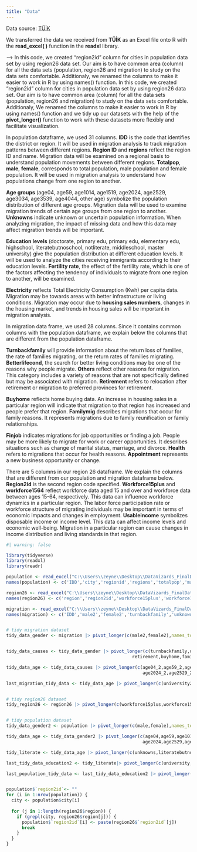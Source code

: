 ```yaml
---
title: "Data"
---
```


Data source: [TÜİK](https://biruni.tuik.gov.tr/medas/?kn=95&locale=tr)

We transferred the data we received from **TÜİK** as an Excel file onto R with the **read_excel( )** function in the **readxl** library.

--\> In this code, we created "region2id" column for cities in population data set by using region26 data set. Our aim is to have common area (column) for all the data sets (population, region26 and migration) to study on the data sets comfortable. Additionaly, we renamed the columns to make it easier to work in R by using names() function. In this code, we created "region2id" column for cities in population data set by using region26 data set. Our aim is to have common area (column) for all the data sets (population, region26 and migration) to study on the data sets comfortable. Additionaly, We renamed the columns to make it easier to work in R by using names() function and we tidy up our datasets with the help of the **pivot_longer()** function to work with these datasets more flexibly and facilitate visualization.

In population dataframe, we used 31 columns. **IDD** is the code that identifies the district or region. It will be used in migration analysis to track migration patterns between different regions. **Region ID** and **regions** reflect the region ID and name. Migration data will be examined on a regional basis to understand population movements between different regions. **Totalpop**, **male**, **female**, corresponds to total population, male population and female population. It will be used in migration analysis to understand how populations change from one region to another.

**Age groups** (age04, age59, age1014, age1519, age2024, age2529, age3034, age3539, age4044, other age) symbolize the population distribution of different age groups. Migration data will be used to examine migration trends of certain age groups from one region to another. **Unknowns** indicate unknown or uncertain population information. When analyzing migration, the impact of missing data and how this data may affect migration trends will be important.

**Education levels** (doctorate, primary edu, primary edu, elementary edu, highschool, literatebutnoschool, notliterate, middleschool, master university) give the population distribution at different education levels. It will be used to analyze the cities receiving immigrants according to their education levels. **Fertility rate**, the effect of the fertility rate, which is one of the factors affecting the tendency of individuals to migrate from one region to another, will be examined.

**Electricity** reflects Total Electricity Consumption (Kwh) per capita data. Migration may be towards areas with better infrastructure or living conditions. Migration may occur due to **housing sales numbers**, changes in the housing market, and trends in housing sales will be important in migration analysis.

In migration data frame, we used 28 columns. Since it contains common columns with the population dataframe, we explain below the columns that are different from the population dataframe.

**Turnbackfamily** will provide information about the return loss of families, the rate of families migrating, or the return rates of families migrating. **Betterlifecond**, the search for better living conditions may be one of the reasons why people migrate. **Others** reflect other reasons for migration. This category includes a variety of reasons that are not specifically defined but may be associated with migration. **Retirement** refers to relocation after retirement or migration to preferred provinces for retirement.

**Buyhome** reflects home buying data. An increase in housing sales in a particular region will indicate that migration to that region has increased and people prefer that region. **Familymig** describes migrations that occur for family reasons. It represents migrations due to family reunification or family relationships.

**Finjob** indicates migrations for job opportunities or finding a job. People may be more likely to migrate for work or career opportunities. It describes situations such as change of marital status, marriage, and divorce. **Health** refers to migrations that occur for health reasons. **Appointment** represents a new business opportunity or change.

There are 5 columns in our region 26 dataframe. We explain the columns that are different from our population and migration dataframe below. **Region2id** is the second region code specified. **Workforce15plus** and **workforce1564** reflect workforce data aged 15 and over and workforce data between ages 15-64, respectively. This data can influence workforce dynamics in a particular region. The labor force participation rate or workforce structure of migrating individuals may be important in terms of economic impacts and changes in employment. **Usableincome** symbolizes disposable income or income level. This data can affect income levels and economic well-being. Migration in a particular region can cause changes in income distribution and living standards in that region.

```r
#| warning: false

library(tidyverse)
library(readxl)
library(readr)

population <- read_excel("C:\\Users\\zeyne\\Desktop\\DataVizards_FinalDataFrame.xlsx")
names(population) <- c('IDD','city','regionid','regions','totalpop','male','female','age04','age59','age1014','age1519','age2024','age2529','age3034','age3539','age4044','otherage','unknowns','doctorate','primaryedu','elementaryedu','highschool','literatebutnoschool','notliterate','middleschool','master','university','fertilityrate','electricity','numberofattempts','housingsalesnumbers')

region26 <- read_excel("C:\\Users\\zeyne\\Desktop\\DataVizards_FinalDataFrame.xlsx", sheet = "26 Bölge")
names(region26) <- c('region','region2id','workforce15plus','workforce1564','usableincome')

migration <- read_excel("C:\\Users\\zeyne\\Desktop\\DataVizards_FinalDataFrame.xlsx", sheet = "Göç Bilgileri")
names(migration) <- c('IDD','male2','female2','turnbackfamily','unknowns2','betterlifecond','others','education','retirement','buyhome','familymig','finjob','maritalstatuschange','health','appointment','age04_2','age59_2','age1014_2','age1519_2','age2024_2','age2529_2','age3034_2','age3539_2','age4044_2','university2','highschool2','middleschool2', 'elementaryschool2')


# tidy migration dataset
tidy_data_gender <- migration |> pivot_longer(c(male2,female2),names_to = "gender2",values_to = "gender_value2")


tidy_data_causes <- tidy_data_gender |> pivot_longer(c(turnbackfamily,unknowns2,betterlifecond,others,education,
                                                retirement,buyhome,familymig,finjob,maritalstatuschange,health,appointment),names_to = "migrationcauses",values_to = "migrationcauses_value")

tidy_data_age <- tidy_data_causes |> pivot_longer(c(age04_2,age59_2,age1014_2,age1519_2,
                                                    age2024_2,age2529_2,age3034_2,age3539_2,age4044_2),names_to = "agerange2",values_to = "agerange_value2")

last_migration_tidy_data <- tidy_data_age |> pivot_longer(c(university2,highschool2,middleschool2,elementaryschool2),names_to = "education2",values_to = "education_value2")


# tidy region26 dataset
tidy_region26 <- region26 |> pivot_longer(c(workforce15plus,workforce1564),names_to = "workforce",values_to = "workforce_values")


# tidy population dataset
tidy_data_gender2 <- population |> pivot_longer(c(male,female),names_to = "gender",values_to = "gender_value") 

tidy_data_age <- tidy_data_gender2 |> pivot_longer(c(age04,age59,age1014,age1519,
                                                    age2024,age2529,age3034,age3539,age4044,otherage),names_to = "agerange",values_to = "agerange_value")

tidy_literate <- tidy_data_age |> pivot_longer(c(unknowns,literatebutnoschool,notliterate),names_to = "literate",values_to = "literate_values")

last_tidy_data_education2 <- tidy_literate|> pivot_longer(c(university,highschool,middleschool,elementaryedu,doctorate,primaryedu,master),names_to = "education",values_to = "education_value")

last_population_tidy_data <- last_tidy_data_education2 |> pivot_longer(c(fertilityrate,electricity,numberofattempts,housingsalesnumbers),names_to = "othervariables",values_to = "othervariables_value")


population$`region2id`<- ""
for (i in 1:nrow(population)) {
  city <- population$city[i]
  
  for (j in 1:length(region26$region)) {
    if (grepl(city, region26$region[j])) {
      population$`region2id`[i] <- paste(region26$`region2id`[j])
      break 
    }
  }
}

```
